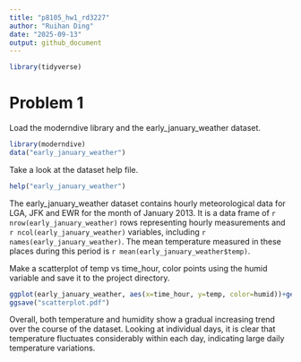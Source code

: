 ```yaml
---
title: "p8105_hw1_rd3227"
author: "Ruihan Ding"
date: "2025-09-13"
output: github_document
---
```


```r
library(tidyverse)
```

# Problem 1

Load the moderndive library and the early_january_weather dataset.

```r
library(moderndive)
data("early_january_weather")
```

Take a look at the dataset help file.

```r
help("early_january_weather")
```

The early_january_weather dataset contains hourly meteorological data for LGA, JFK and EWR for the month of January 2013. It is a data frame of `r nrow(early_january_weather)` rows representing hourly measurements and `r ncol(early_january_weather)` variables, including `r names(early_january_weather)`. The mean temperature measured in these places during this period is `r mean(early_january_weather$temp)`.

Make a scatterplot of temp vs time_hour, color points using the humid variable and save it to the project directory.

```r
ggplot(early_january_weather, aes(x=time_hour, y=temp, color=humid))+geom_point()
ggsave("scatterplot.pdf")
```

Overall, both temperature and humidity show a gradual increasing trend over the course of the dataset. Looking at individual days, it is clear that temperature fluctuates considerably within each day, indicating large daily temperature variations.
